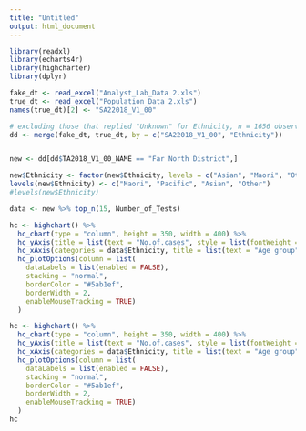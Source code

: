 ```yaml
---
title: "Untitled"
output: html_document
---
```


```r
library(readxl)
library(echarts4r)
library(highcharter)
library(dplyr)

fake_dt <- read_excel("Analyst_Lab_Data 2.xls")
true_dt <- read_excel("Population_Data 2.xls")
names(true_dt)[2] <- "SA22018_V1_00"

# excluding those that replied "Unknown" for Ethnicity, n = 1656 observations
dd <- merge(fake_dt, true_dt, by = c("SA22018_V1_00", "Ethnicity"))


new <- dd[dd$TA2018_V1_00_NAME == "Far North District",]

new$Ethnicity <- factor(new$Ethnicity, levels = c("Asian", "Maori", "Other", "Pacific"))
levels(new$Ethnicity) <- c("Maori", "Pacific", "Asian", "Other")
#levels(new$Ethnicity)

data <- new %>% top_n(15, Number_of_Tests)

hc <- highchart() %>%
  hc_chart(type = "column", height = 350, width = 400) %>%
  hc_yAxis(title = list(text = "No.of.cases", style = list(fontWeight = 'bold'))) %>%
  hc_xAxis(categories = data$Ethnicity, title = list(text = "Age group", style = list(fontWeight = 'bold'))) %>%
  hc_plotOptions(column = list(
    dataLabels = list(enabled = FALSE),
    stacking = "normal",
    borderColor = "#5ab1ef",
    borderWidth = 2,
    enableMouseTracking = TRUE)
  )
```



```r
hc <- highchart() %>%
  hc_chart(type = "column", height = 350, width = 400) %>%
  hc_yAxis(title = list(text = "No.of.cases", style = list(fontWeight = 'bold'))) %>%
  hc_xAxis(categories = data$Ethnicity, title = list(text = "Age group", style = list(fontWeight = 'bold'))) %>%
  hc_plotOptions(column = list(
    dataLabels = list(enabled = FALSE),
    stacking = "normal",
    borderColor = "#5ab1ef",
    borderWidth = 2,
    enableMouseTracking = TRUE)
  )
hc
```



